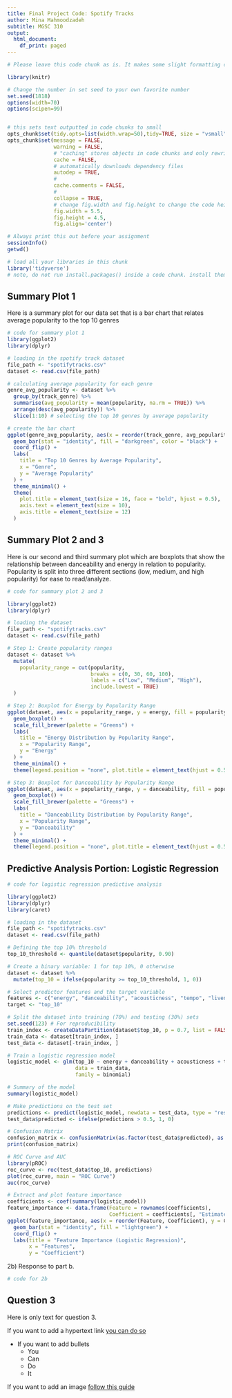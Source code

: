 ```yaml
---
title: Final Project Code: Spotify Tracks
author: Mina Mahmoodzadeh
subtitle: MGSC 310
output:
  html_document:
    df_print: paged
---
```


```r

# Please leave this code chunk as is. It makes some slight formatting changes to alter the output to be more aesthetically pleasing. 

library(knitr)

# Change the number in set seed to your own favorite number
set.seed(1818)
options(width=70)
options(scipen=99)


# this sets text outputted in code chunks to small
opts_chunk$set(tidy.opts=list(width.wrap=50),tidy=TRUE, size = "vsmall")  
opts_chunk$set(message = FALSE,                                          
               warning = FALSE,
               # "caching" stores objects in code chunks and only rewrites if you change things
               cache = FALSE,                               
               # automatically downloads dependency files
               autodep = TRUE,
               # 
               cache.comments = FALSE,
               # 
               collapse = TRUE,
               # change fig.width and fig.height to change the code height and width by default
               fig.width = 5.5,  
               fig.height = 4.5,
               fig.align='center')


```




```r

# Always print this out before your assignment
sessionInfo()
getwd()

```


<!-- ### start answering your problem set here -->
<!-- You may export your homework in either html or pdf, with the former usually being easier. 
     To export or compile your Rmd file: click above on 'Knit' then 'Knit to HTML' -->
<!-- Be sure to submit both your .Rmd file and the compiled .html or .pdf file for full credit -->


```r

# load all your libraries in this chunk 
library('tidyverse')
# note, do not run install.packages() inside a code chunk. install them in the console outside of a code chunk. 

```



## Summary Plot 1

Here is a summary plot for our data set that is a bar chart that relates average popularity to the top 10 genres 

```r

# code for summary plot 1
library(ggplot2)
library(dplyr)

# loading in the spotify track dataset
file_path <- "spotifytracks.csv" 
dataset <- read.csv(file_path)

# calculating average popularity for each genre
genre_avg_popularity <- dataset %>%
  group_by(track_genre) %>%
  summarise(avg_popularity = mean(popularity, na.rm = TRUE)) %>%
  arrange(desc(avg_popularity)) %>%
  slice(1:10) # selecting the top 10 genres by average popularity

# create the bar chart
ggplot(genre_avg_popularity, aes(x = reorder(track_genre, avg_popularity), y = avg_popularity)) +
  geom_bar(stat = "identity", fill = "darkgreen", color = "black") +
  coord_flip() +
  labs(
    title = "Top 10 Genres by Average Popularity",
    x = "Genre",
    y = "Average Popularity"
  ) +
  theme_minimal() +
  theme(
    plot.title = element_text(size = 16, face = "bold", hjust = 0.5),
    axis.text = element_text(size = 10),
    axis.title = element_text(size = 12)
  )

```

## Summary Plot 2 and 3

Here is our second and third summary plot which are boxplots that show the relationship between danceability and energy in relation to popularity. Popularity is split into three different sections (low, medium, and high popularity) for ease to read/analyze. 

```r

# code for summary plot 2 and 3

library(ggplot2)
library(dplyr)

# loading the dataset 
file_path <- "spotifytracks.csv"
dataset <- read.csv(file_path)

# Step 1: Create popularity ranges
dataset <- dataset %>%
  mutate(
    popularity_range = cut(popularity,
                           breaks = c(0, 30, 60, 100),
                           labels = c("Low", "Medium", "High"),
                           include.lowest = TRUE)
  )

# Step 2: Boxplot for Energy by Popularity Range
ggplot(dataset, aes(x = popularity_range, y = energy, fill = popularity_range)) +
  geom_boxplot() +
  scale_fill_brewer(palette = "Greens") +
  labs(
    title = "Energy Distribution by Popularity Range",
    x = "Popularity Range",
    y = "Energy"
  ) +
  theme_minimal() +
  theme(legend.position = "none", plot.title = element_text(hjust = 0.5))

# Step 3: Boxplot for Danceability by Popularity Range
ggplot(dataset, aes(x = popularity_range, y = danceability, fill = popularity_range)) +
  geom_boxplot() +
  scale_fill_brewer(palette = "Greens") +
  labs(
    title = "Danceability Distribution by Popularity Range",
    x = "Popularity Range",
    y = "Danceability"
  ) +
  theme_minimal() +
  theme(legend.position = "none", plot.title = element_text(hjust = 0.5))


```


## Predictive Analysis Portion: Logistic Regression

 


```r

# code for logistic regression predictive analysis

library(ggplot2)
library(dplyr)
library(caret)

# loading in the dataset
file_path <- "spotifytracks.csv"
dataset <- read.csv(file_path)

# Defining the top 10% threshold
top_10_threshold <- quantile(dataset$popularity, 0.90)

# Create a binary variable: 1 for top 10%, 0 otherwise
dataset <- dataset %>%
  mutate(top_10 = ifelse(popularity >= top_10_threshold, 1, 0))

# Select predictor features and the target variable
features <- c("energy", "danceability", "acousticness", "tempo", "liveness", "instrumentalness")
target <- "top_10"

# Split the dataset into training (70%) and testing (30%) sets
set.seed(123) # For reproducibility
train_index <- createDataPartition(dataset$top_10, p = 0.7, list = FALSE)
train_data <- dataset[train_index, ]
test_data <- dataset[-train_index, ]

# Train a logistic regression model
logistic_model <- glm(top_10 ~ energy + danceability + acousticness + tempo + liveness + instrumentalness,
                      data = train_data,
                      family = binomial)

# Summary of the model
summary(logistic_model)

# Make predictions on the test set
predictions <- predict(logistic_model, newdata = test_data, type = "response")
test_data$predicted <- ifelse(predictions > 0.5, 1, 0)

# Confusion Matrix
confusion_matrix <- confusionMatrix(as.factor(test_data$predicted), as.factor(test_data$top_10))
print(confusion_matrix)

# ROC Curve and AUC
library(pROC)
roc_curve <- roc(test_data$top_10, predictions)
plot(roc_curve, main = "ROC Curve")
auc(roc_curve)

# Extract and plot feature importance
coefficients <- coef(summary(logistic_model))
feature_importance <- data.frame(Feature = rownames(coefficients),
                                 Coefficient = coefficients[, "Estimate"])
ggplot(feature_importance, aes(x = reorder(Feature, Coefficient), y = Coefficient)) +
  geom_bar(stat = "identity", fill = "lightgreen") +
  coord_flip() +
  labs(title = "Feature Importance (Logistic Regression)",
       x = "Features",
       y = "Coefficient")

```


2b) Response to part b. 


```r

# code for 2b

```


## Question 3

Here is only text for question 3. 

If you want to add a hypertext link [you can do so](http://www.chapman.edu)

- If you want to add bullets
  - You
  - Can 
  - Do 
  - It

If you want to add an image [follow this guide](https://stackoverflow.com/questions/25166624/insert-picture-table-in-r-markdown)



